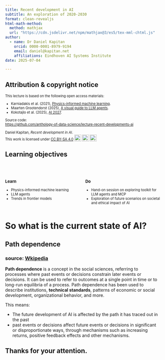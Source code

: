 ```yaml
---
title: Recent development in AI
subtitle: An exploration of 2020-2030
format: clean-revealjs
html-math-method:
  method: mathjax
  url: "https://cdn.jsdelivr.net/npm/mathjax@3/es5/tex-mml-chtml.js"
author:
  - name: Dr Daniel Kapitan
    orcid: 0000-0001-8979-9194
    email: daniel@kapitan.net
    affiliations: Eindhoven AI Systems Institute
date: 2025-07-04

---
```


## Attribution & copyright notice

::: {style="font-size: 80%;"}

This lecture is based on the following open access materials:

- Karniadakis et al. (2021), [Physics-informed machine learning](https://www.nature.com/articles/s42254-021-00314-5).
- Maarten Grootendorst (2025), [A visual guide to LLM agents](https://newsletter.maartengrootendorst.com/p/a-visual-guide-to-llm-agents).
- Kokotajlo et al. (2025), [AI 2027](https://ai-2027.com/).

Source code:<br>[https://github.com/anthology-of-data-science/lecture-recent-developments-ai](https://github.com/anthology-of-data-science/lecture-recent-developments-ai)

```{=html}
<p xmlns:cc="http://creativecommons.org/ns#" >Daniel Kapitan, <em>Recent development in AI</em>.<br>This work is licensed under <a href="https://creativecommons.org/licenses/by-sa/4.0/?ref=chooser-v1" target="_blank" rel="license noopener noreferrer" style="display:inline-block;">CC BY-SA 4.0<img style="height:22px!important;margin-left:3px;vertical-align:text-bottom;" src="https://mirrors.creativecommons.org/presskit/icons/cc.svg?ref=chooser-v1" alt=""><img style="height:22px!important;margin-left:3px;vertical-align:text-bottom;" src="https://mirrors.creativecommons.org/presskit/icons/by.svg?ref=chooser-v1" alt=""><img style="height:22px!important;margin-left:3px;vertical-align:text-bottom;" src="https://mirrors.creativecommons.org/presskit/icons/sa.svg?ref=chooser-v1" alt=""></a></p>
```
:::

## Learning objectives

<br>

:::: {.columns style="font-size: 80%;"}

::: {.column width="50%"}

### Learn

- Physics-informed machine learning
- LLM agents
- Trends in frontier models
:::

::: {.column width="50%"}

### Do

- Hand-on session on exploring toolkit for LLM agents and MCP
- Exploration of future scenarios on societal and ethical impact of AI

:::
::::




# So what is the current state of AI?
## Path dependence
### source: [Wkipedia](https://en.wikipedia.org/wiki/Path_dependence)

**Path dependence** is a concept in the social sciences, referring to processes where past events or decisions constrain later events or decisions. It can be used to refer to outcomes at a single point in time or to long-run equilibria of a process. Path dependence has been used to describe institutions, **technical standards**, patterns of economic or social development, organizational behavior, and more.

This means:

- The future development of AI is affected by the path it has traced out in the past
- past events or decisions affect future events or decisions in significant or disproportionate ways, through mechanisms such as increasing returns, positive feedback effects and other mechanisms.

## Thanks for your attention. {background-image="images/speakerscorner.jpg" background-size="contain" background-repeat="no-repeat"}